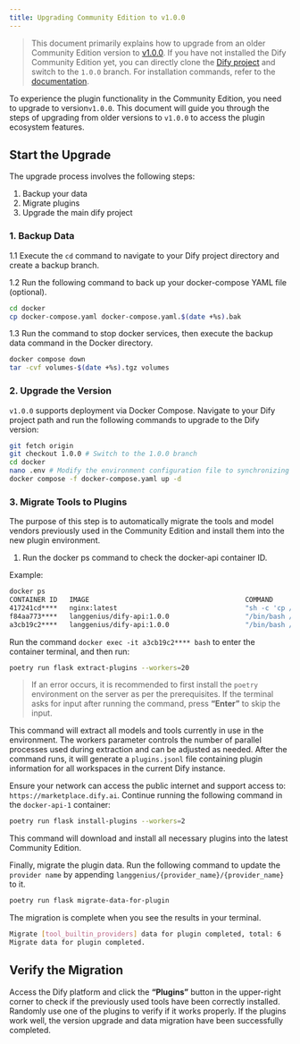 ```yaml
---
title: Upgrading Community Edition to v1.0.0
---
```


> This document primarily explains how to upgrade from an older Community Edition version to [v1.0.0](https://github.com/langgenius/dify/releases/tag/1.0.0). If you have not installed the Dify Community Edition yet, you can directly clone the [Dify project](https://github.com/langgenius/dify) and switch to the `1.0.0` branch. For installation commands, refer to the [documentation](/en/getting-started/install-self-hosted/docker-compose).

To experience the plugin functionality in the Community Edition, you need to upgrade to version`v1.0.0`. This document will guide you through the steps of upgrading from older versions to `v1.0.0` to access the plugin ecosystem features.

## Start the Upgrade

The upgrade process involves the following steps:

1. Backup your data
2. Migrate plugins
3. Upgrade the main dify project

### 1. Backup Data

1.1 Execute the `cd` command to navigate to your Dify project directory and create a backup branch.

1.2 Run the following command to back up your docker-compose YAML file (optional).

```bash
cd docker
cp docker-compose.yaml docker-compose.yaml.$(date +%s).bak
```

1.3 Run the command to stop docker services, then execute the backup data command in the Docker directory.

```bash
docker compose down
tar -cvf volumes-$(date +%s).tgz volumes
```

### 2. Upgrade the Version

`v1.0.0` supports deployment via Docker Compose. Navigate to your Dify project path and run the following commands to upgrade to the Dify version:

```bash
git fetch origin
git checkout 1.0.0 # Switch to the 1.0.0 branch
cd docker
nano .env # Modify the environment configuration file to synchronizing .env.example file
docker compose -f docker-compose.yaml up -d
```

### 3. Migrate Tools to Plugins

The purpose of this step is to automatically migrate the tools and model vendors previously used in the Community Edition and install them into the new plugin environment.

1.	Run the docker ps command to check the docker-api container ID.

Example:

```bash
docker ps
CONTAINER ID   IMAGE                                       COMMAND                  CREATED       STATUS                 PORTS                                                                                                                             NAMES
417241cd****   nginx:latest                                "sh -c 'cp /docker-e…"   3 hours ago   Up 3 hours             0.0.0.0:80->80/tcp, :::80->80/tcp, 0.0.0.0:443->443/tcp, :::443->443/tcp                                                          docker-nginx-1
f84aa773****   langgenius/dify-api:1.0.0                   "/bin/bash /entrypoi…"   3 hours ago   Up 3 hours             5001/tcp                                                                                                                          docker-worker-1
a3cb19c2****   langgenius/dify-api:1.0.0                   "/bin/bash /entrypoi…"   3 hours ago   Up 3 hours             5001/tcp                                                                                                                          docker-api-1
```

Run the command `docker exec -it a3cb19c2**** bash` to enter the container terminal, and then run:

```bash
poetry run flask extract-plugins --workers=20
```

> If an error occurs, it is recommended to first install the `poetry` environment on the server as per the prerequisites. If the terminal asks for input after running the command, press **“Enter”** to skip the input.

This command will extract all models and tools currently in use in the environment. The workers parameter controls the number of parallel processes used during extraction and can be adjusted as needed. After the command runs, it will generate a `plugins.jsonl` file containing plugin information for all workspaces in the current Dify instance.

Ensure your network can access the public internet and support access to: `https://marketplace.dify.ai`. Continue running the following command in the `docker-api-1` container:

```bash
poetry run flask install-plugins --workers=2
```

This command will download and install all necessary plugins into the latest Community Edition. 

Finally, migrate the plugin data. Run the following command to update the `provider name` by appending `langgenius/{provider_name}/{provider_name}` to it.

```bash
poetry run flask migrate-data-for-plugin
``` 

The migration is complete when you see the results in your terminal.

```bash
Migrate [tool_builtin_providers] data for plugin completed, total: 6
Migrate data for plugin completed.
```

## Verify the Migration

Access the Dify platform and click the **“Plugins”** button in the upper-right corner to check if the previously used tools have been correctly installed. Randomly use one of the plugins to verify if it works properly. If the plugins work well, the version upgrade and data migration have been successfully completed.
